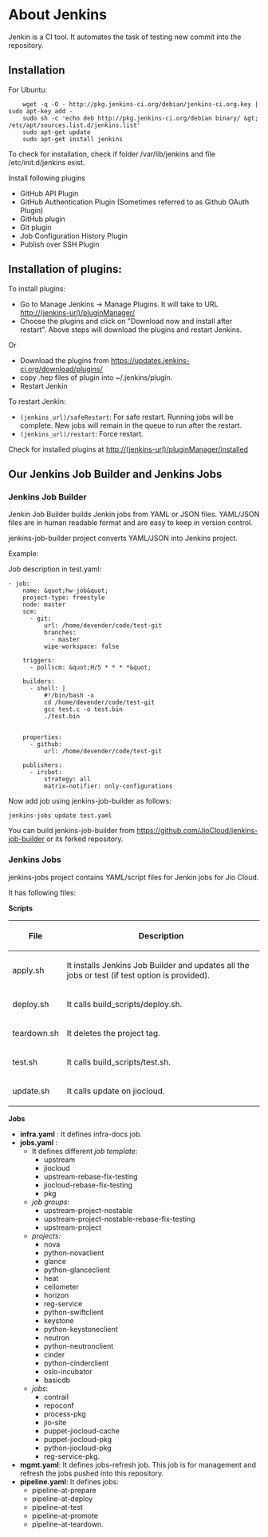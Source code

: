 = About Jenkins =

Jenkin is a CI tool. It automates the task of testing new commit into the repository.

== Installation ==

For Ubuntu:

<pre>    wget -q -O - http://pkg.jenkins-ci.org/debian/jenkins-ci.org.key | sudo apt-key add -
    sudo sh -c 'echo deb http://pkg.jenkins-ci.org/debian binary/ &gt; /etc/apt/sources.list.d/jenkins.list'
    sudo apt-get update
    sudo apt-get install jenkins</pre>
To check for installation, check if folder /var/lib/jenkins and file /etc/init.d/jenkins exist.

Install following plugins
* GitHub API Plugin
* GitHub Authentication Plugin (Sometimes referred to as Github OAuth Plugin)
* GitHub plugin
* Git plugin
* Job Configuration History Plugin
* Publish over SSH Plugin

== Installation of plugins: ==

To install plugins:
* Go to Manage Jenkins -&gt; Manage Plugins. It will take to URL http://(jenkins-url)/pluginManager/
* Choose the plugins and click on &quot;Download now and install after restart&quot;. Above steps will download the plugins and restart Jenkins.

Or
* Download the plugins from https://updates.jenkins-ci.org/download/plugins/
* copy .hep files of plugin into ~/.jenkins/plugin.
* Restart Jenkin

To restart Jenkin:
* <code>(jenkins_url)/safeRestart</code>: For safe restart. Running jobs will be complete. New jobs will remain in the queue to run after the restart.
* <code>(jenkins_url)/restart</code>: Force restart.

Check for installed plugins at http://(jenkins-url)/pluginManager/installed

== Our Jenkins Job Builder and Jenkins Jobs ==

=== Jenkins Job Builder ===

Jenkin Job Builder builds Jenkin jobs from YAML or JSON files. YAML/JSON files are in human readable format and are easy to keep in version control.

jenkins-job-builder project converts YAML/JSON into Jenkins project.

Example:

Job description in test.yaml:

<pre>- job:
    name: &quot;hw-job&quot;
    project-type: freestyle
    node: master
    scm:
      - git:
          url: /home/devender/code/test-git
          branches:
            - master
          wipe-workspace: false

    triggers:
      - pollscm: &quot;H/5 * * * *&quot;

    builders:
      - shell: |
          #!/bin/bash -x
          cd /home/devender/code/test-git
          gcc test.c -o test.bin
          ./test.bin


    properties:
      - github:
          url: /home/devender/code/test-git

    publishers:
      - ircbot:
          strategy: all
          matrix-notifier: only-configurations</pre>
Now add job using jenkins-job-builder as follows:

<pre>jenkins-jobs update test.yaml </pre>
You can build jenkins-job-builder from https://github.com/JioCloud/jenkins-job-builder or its forked repository.

=== Jenkins Jobs ===

jenkins-jobs project contains YAML/script files for Jenkin jobs for Jio Cloud.

It has following files:

'''Scripts'''

{|
!File
!Description
|-
|apply.sh
|It installs Jenkins Job Builder and updates all the jobs or test (if test option is provided).
|-
|deploy.sh
|It calls build_scripts/deploy.sh.
|-
|teardown.sh
|It deletes the project tag.
|-
|test.sh
|It calls build_scripts/test.sh.
|-
|update.sh
|It calls update on jiocloud.
|}

'''Jobs'''

* '''infra.yaml''' : It defines infra-docs job.
* '''jobs.yaml''' :
** It defines different ''job template'':
*** upstream
*** jiocloud
*** upstream-rebase-fix-testing
*** jiocloud-rebase-fix-testing
*** pkg
** ''job groups'':
*** upstream-project-nostable
*** upstream-project-nostable-rebase-fix-testing
*** upstream-project
** ''projects:''
*** nova
*** python-novaclient
*** glance
*** python-glanceclient
*** heat
*** ceilometer
*** horizon
*** reg-service
*** python-swiftclient
*** keystone
*** python-keystoneclient
*** neutron
*** python-neutronclient
*** cinder
*** python-cinderclient
*** oslo-incubator
*** basicdb
** ''jobs'':
*** contrail
*** repoconf
*** process-pkg
*** jio-site
*** puppet-jiocloud-cache
*** puppet-jiocloud-pkg
*** python-jiocloud-pkg
*** reg-service-pkg.
* '''mgmt.yaml''': It defines jobs-refresh job. This job is for management and refresh the jobs pushed into this repository.
* '''pipeline.yaml''': It defines jobs:
** pipeline-at-prepare
** pipeline-at-deploy
** pipeline-at-test
** pipeline-at-promote
** pipeline-at-teardown.

